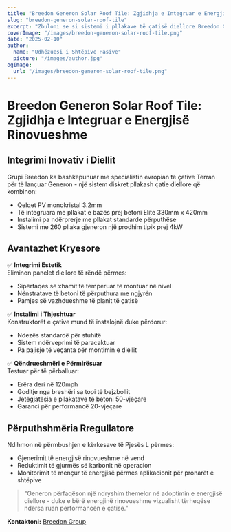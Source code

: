 ```yaml
---
title: "Breedon Generon Solar Roof Tile: Zgjidhja e Integruar e Energjisë Rinovueshme"
slug: "breedon-generon-solar-roof-tile"
excerpt: "Zbuloni se si sistemi i pllakave të çatisë diellore Breedon Generon integrohet me gjenerimin e energjisë rinovueshme dhe estetikën tradicionale të çatisë."
coverImage: "/images/breedon-generon-solar-roof-tile.png"
date: "2025-02-10"
author:
  name: "Udhëzuesi i Shtëpive Pasive"
  picture: "/images/author.jpg"
ogImage:
  url: "/images/breedon-generon-solar-roof-tile.png"
---
```


# Breedon Generon Solar Roof Tile: Zgjidhja e Integruar e Energjisë Rinovueshme

## Integrimi Inovativ i Diellit

Grupi Breedon ka bashkëpunuar me specialistin evropian të çative Terran për të lançuar Generon - një sistem diskret pllakash çatie diellore që kombinon:

- Qelqet PV monokristal 3.2mm
- Të integruara me pllakat e bazës prej betoni Elite 330mm x 420mm
- Instalimi pa ndërprerje me pllakat standarde përputhëse
- Sistemi me 260 pllaka gjeneron një prodhim tipik prej 4kW

## Avantazhet Kryesore

✅ **Integrimi Estetik**  
Eliminon panelet diellore të rëndë përmes:
- Sipërfaqes së xhamit të temperuar të montuar në nivel
- Nënstratave të betoni të përputhura me ngjyrën
- Pamjes së vazhdueshme të planit të çatisë

✅ **Instalimi i Thjeshtuar**  
Konstruktorët e çative mund të instalojnë duke përdorur:
- Ndezës standardë për stuhitë
- Sistem ndërveprimi të paracaktuar
- Pa pajisje të veçanta për montimin e diellit

✅ **Qëndrueshmëri e Përmirësuar**  
Testuar për të përballuar:
- Erëra deri në 120mph
- Goditje nga breshëri sa topi të bejzbollit
- Jetëgjatësia e pllakatave të betoni 50-vjeçare
- Garanci për performancë 20-vjeçare

## Përputhshmëria Rregullatore

Ndihmon në përmbushjen e kërkesave të Pjesës L përmes:
- Gjenerimit të energjisë rinovueshme në vend
- Reduktimit të gjurmës së karbonit në operacion
- Monitorimit të mençur të energjisë përmes aplikacionit për pronarët e shtëpive

> "Generon përfaqëson një ndryshim themelor në adoptimin e energjisë diellore - duke e bërë energjinë rinovueshme vizualisht tërheqëse ndërsa ruan performancën e çatisë."  

**Kontaktoni:** [Breedon Group](https://www.breedongroup.com)